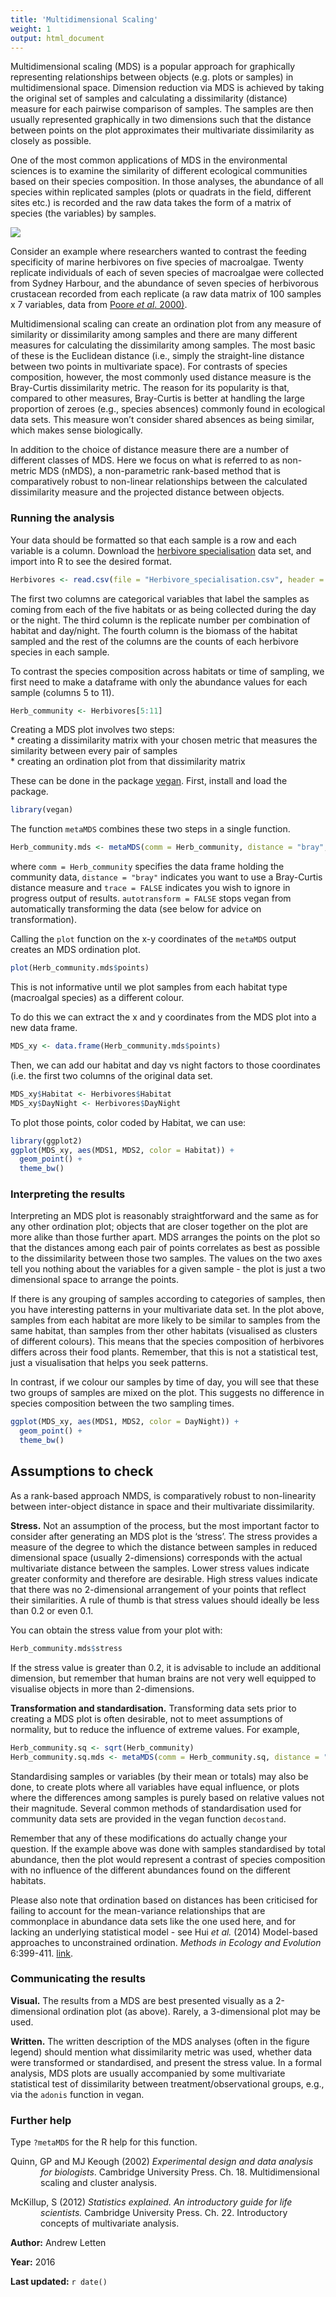 ```yaml
---
title: 'Multidimensional Scaling'
weight: 1
output: html_document
---
```


Multidimensional scaling (MDS) is a popular approach for graphically representing relationships between objects (e.g. plots or samples) in multidimensional space. Dimension reduction via MDS is achieved by taking the original set of samples and calculating a dissimilarity (distance) measure for each pairwise comparison of samples. The samples are then usually represented graphically in two dimensions such that the distance between points on the plot approximates their multivariate dissimilarity as closely as possible. 

One of the most common applications of MDS in the environmental sciences is to examine the similarity of different ecological communities based on their species composition. In those analyses, the abundance of all species within replicated samples (plots or quadrats in the field, different sites etc.) is recorded and the raw data takes the form of a matrix of species (the variables) by samples.

![](MDS_image.jpg)

Consider an example where researchers wanted to contrast the feeding specificity of marine herbivores on five species of macroalgae. Twenty replicate individuals of each of seven species of macroalgae were collected from Sydney Harbour, and the abundance of seven species of herbivorous crustacean recorded from each replicate (a raw data matrix of 100 samples x 7 variables, data from [Poore *et al*. 2000)](http://www.int-res.com/abstracts/meps/v208/p183-196/).

Multidimensional scaling can create an ordination plot from any measure of similarity or dissimilarity among samples and there are many different measures for calculating the dissimilarity among samples. The most basic of these is the Euclidean distance (i.e., simply the straight-line distance between two points in multivariate space). For contrasts of species composition, however, the most commonly used distance measure is the Bray-Curtis dissimilarity metric. The reason for its popularity is that, compared to other measures, Bray-Curtis is better at handling the large proportion of zeroes (e.g., species absences) commonly found in ecological data sets. This measure won't consider shared absences as being similar, which makes sense biologically.

In addition to the choice of distance measure there are a number of different classes of MDS. Here we focus on what is referred to as non-metric MDS (nMDS), a non-parametric rank-based method that is comparatively robust to non-linear relationships between the calculated dissimilarity measure and the projected distance between objects. 
  

### Running the analysis
 
Your data should be formatted so that each sample is a row and each variable is a column. Download the [herbivore specialisation](/datasets/Herbivore_specialisation.csv) data set, and import into R to see the desired format.

```r
Herbivores <- read.csv(file = "Herbivore_specialisation.csv", header = TRUE)
```

The first two columns are categorical variables that label the samples as coming from each of the five habitats or as being collected during the day or the night. The third column is the replicate number per combination of habitat and day/night. The fourth column is the biomass of the habitat sampled and the rest of the columns are the counts of each herbivore species in each sample.

To contrast the species composition across habitats or time of sampling, we first need to make a dataframe with only the abundance values for each sample (columns 5 to 11).

```r
Herb_community <- Herbivores[5:11]
```

Creating a MDS plot involves two steps:  
* creating a dissimilarity matrix with your chosen metric that measures the similarity between every pair of samples  
* creating an ordination plot from that dissimilarity matrix  

These can be done in the package [vegan](https://cran.r-project.org/web/packages/vegan/index.html). First, install and load the package.


```r
library(vegan)
```

The function `metaMDS` combines these two steps in a single function.

```r
Herb_community.mds <- metaMDS(comm = Herb_community, distance = "bray", trace = FALSE, autotransform = FALSE)
```

where `comm = Herb_community` specifies the data frame holding the community data, `distance = "bray"` indicates you want to use a Bray-Curtis distance measure and `trace = FALSE` indicates you wish to ignore in progress output of results. `autotransform = FALSE` stops vegan from automatically transforming the data (see below for advice on transformation).

Calling the `plot` function on the x-y coordinates of the `metaMDS` output creates an MDS ordination plot.

```r
plot(Herb_community.mds$points)
```

This is not informative until we plot samples from each habitat type (macroalgal species) as a different colour. 

To do this we can extract the x and y coordinates from the MDS plot into a new data frame.

```r
MDS_xy <- data.frame(Herb_community.mds$points)
```

Then, we can add our habitat and day vs night factors to those coordinates (i.e. the first two columns of the original data set.

```r
MDS_xy$Habitat <- Herbivores$Habitat
MDS_xy$DayNight <- Herbivores$DayNight
```

To plot those points, color coded by Habitat, we can use:

```r
library(ggplot2)
ggplot(MDS_xy, aes(MDS1, MDS2, color = Habitat)) +
  geom_point() +
  theme_bw()
```
  

### Interpreting the results
 
Interpreting an MDS plot is reasonably straightforward and the same as for any other ordination plot; objects that are closer together on the plot are more alike than those further apart. MDS arranges the points on the plot so that the distances among each pair of points correlates as best as possible to the dissimilarity between those two samples. The values on the two axes tell you nothing about the variables for a given sample - the plot is just a two dimensional space to arrange the points.

If there is any grouping of samples according to categories of samples, then you have interesting patterns in your multivariate data set. In the plot above, samples from each habitat are more likely to be similar to samples from the same habitat, than samples from ther other habitats (visualised as clusters of different colours). This means that the species composition of herbivores differs across their food plants. Remember, that this is not a statistical test, just a visualisation that helps you seek patterns.

In contrast, if we colour our samples by time of day, you will see that these two groups of samples are mixed on the plot. This suggests no difference in species composition between the two sampling times.

```r
ggplot(MDS_xy, aes(MDS1, MDS2, color = DayNight)) +
  geom_point() +
  theme_bw()
```
  

## Assumptions to check
 
As a rank-based approach NMDS, is comparatively robust to non-linearity between inter-object distance in space and their multivariate dissimilarity.

**Stress.** Not an assumption of the process, but the most important factor to consider after generating an MDS plot is the 'stress'. The stress provides a measure of the degree to which the distance between samples in reduced dimensional space (usually 2-dimensions) corresponds with the actual multivariate distance between the samples. Lower stress values indicate greater conformity and therefore are desirable. High stress values indicate that there was no 2-dimensional arrangement of your points that reflect their similarities. A rule of thumb is that stress values should ideally be less than 0.2 or even 0.1.

You can obtain the stress value from your plot with:

```r
Herb_community.mds$stress
```

If the stress value is greater than 0.2, it is advisable to include an additional dimension, but remember that human brains are not very well equipped to visualise objects in more than 2-dimensions.

**Transformation and standardisation.** Transforming data sets prior to creating a MDS plot is often desirable, not to meet assumptions of normality, but to reduce the influence of extreme values. For example,

```r
Herb_community.sq <- sqrt(Herb_community)
Herb_community.sq.mds <- metaMDS(comm = Herb_community.sq, distance = "bray", trace = FALSE)
```

Standardising samples or variables (by their mean or totals) may also be done, to create plots where all variables have equal influence, or plots where the differences among samples is purely based on relative values not their magnitude. Several common methods of standardisation used for community data sets are provided in the vegan function `decostand`.

Remember that any of these modifications do actually change your question. If the example above was done with samples standardised by total abundance, then the plot would represent a contrast of species composition with no influence of the different abundances found on the different habitats.

Please also note that ordination based on distances has been criticised for failing to account for the mean-variance relationships that are commonplace in abundance data sets like the one used here, and for lacking an underlying statistical model - see Hui *et al.* (2014) Model-based approaches to unconstrained ordination. *Methods in Ecology and Evolution* 6:399-411. [link](http://onlinelibrary.wiley.com/doi/10.1111/2041-210X.12236/abstract). 
  

### Communicating the results
 
**Visual.** The results from a MDS are best presented visually as a 2-dimensional ordination plot (as above). Rarely, a 3-dimensional plot may be used.

**Written.** The written description of the MDS analyses (often in the figure legend) should mention what dissimilarity metric was used, whether data were transformed or standardised, and present the stress value. In a formal analysis, MDS plots are usually accompanied by some multivariate statistical test of dissimilarity between treatment/observational groups, e.g., via the `adonis` function in vegan. 
  

### Further help
 
Type `?metaMDS` for the R help for this function.

<p style="margin-left: .5in; text-indent: -.5in;">Quinn, GP and MJ Keough (2002) *Experimental design and data analysis for biologists*. Cambridge University Press. Ch. 18. Multidimensional scaling and cluster analysis.</p>

<p style="margin-left: .5in; text-indent: -.5in;">McKillup, S (2012) *Statistics explained. An introductory guide for life scientists.* Cambridge University Press. Ch. 22. Introductory concepts of multivariate analysis.</p>
  

**Author:** Andrew Letten
 
**Year:** 2016

**Last updated:** `r date()`


